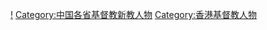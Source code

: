 [[Category:香港新教徒|!]]
[[Category:中国各省基督教新教人物|Category:中国各省基督教新教人物]]
[[Category:香港基督教人物|Category:香港基督教人物]]